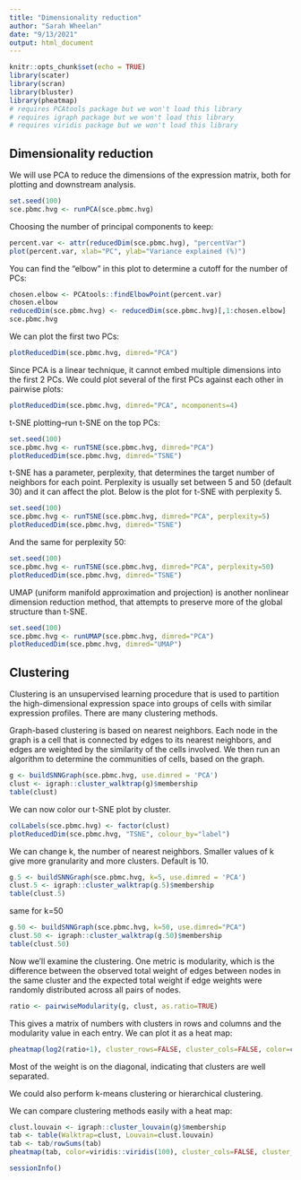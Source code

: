 ```yaml
---
title: "Dimensionality reduction"
author: "Sarah Wheelan"
date: "9/13/2021"
output: html_document
---
```


```r
knitr::opts_chunk$set(echo = TRUE)
library(scater)
library(scran)
library(bluster)
library(pheatmap)
# requires PCAtools package but we won't load this library
# requires igraph package but we won't load this library
# requires viridis package but we won't load this library
```

## Dimensionality reduction

We will use PCA to reduce the dimensions of the expression matrix, both for plotting and downstream analysis.

```r
set.seed(100)
sce.pbmc.hvg <- runPCA(sce.pbmc.hvg)
```

Choosing the number of principal components to keep:

```r
percent.var <- attr(reducedDim(sce.pbmc.hvg), "percentVar")
plot(percent.var, xlab="PC", ylab="Variance explained (%)")
```

You can find the "elbow" in this plot to determine a cutoff for the number of PCs:

```r
chosen.elbow <- PCAtools::findElbowPoint(percent.var)
chosen.elbow
reducedDim(sce.pbmc.hvg) <- reducedDim(sce.pbmc.hvg)[,1:chosen.elbow]
sce.pbmc.hvg
```

We can plot the first two PCs:

```r
plotReducedDim(sce.pbmc.hvg, dimred="PCA")
```

Since PCA is a linear technique, it cannot embed multiple dimensions into the first 2 PCs. We could plot several of the first PCs against each other in pairwise plots:

```r
plotReducedDim(sce.pbmc.hvg, dimred="PCA", ncomponents=4)
```

t-SNE plotting--run t-SNE on the top PCs:

```r
set.seed(100)
sce.pbmc.hvg <- runTSNE(sce.pbmc.hvg, dimred="PCA")
plotReducedDim(sce.pbmc.hvg, dimred="TSNE")
```

t-SNE has a parameter, perplexity, that determines the target number of neighbors for each point. Perplexity is usually set between 5 and 50 (default 30) and it can affect the plot. Below is the plot for t-SNE with perplexity 5.

```r
set.seed(100)
sce.pbmc.hvg <- runTSNE(sce.pbmc.hvg, dimred="PCA", perplexity=5)
plotReducedDim(sce.pbmc.hvg, dimred="TSNE")
```

And the same for perplexity 50:
```r
set.seed(100)
sce.pbmc.hvg <- runTSNE(sce.pbmc.hvg, dimred="PCA", perplexity=50)
plotReducedDim(sce.pbmc.hvg, dimred="TSNE")
```

UMAP (uniform manifold approximation and projection) is another nonlinear dimension reduction method, that attempts to preserve more of the global structure than t-SNE.

```r
set.seed(100)
sce.pbmc.hvg <- runUMAP(sce.pbmc.hvg, dimred="PCA")
plotReducedDim(sce.pbmc.hvg, dimred="UMAP")
```

## Clustering

Clustering is an unsupervised learning procedure that is used to partition the high-dimensional expression space into groups of cells with similar expression profiles. There are many clustering methods.

Graph-based clustering is based on nearest neighbors. Each node in the graph is a cell that is connected by edges to its nearest neighbors, and edges are weighted by the similarity of the cells involved. We then run an algorithm to determine the communities of cells, based on the graph.

```r
g <- buildSNNGraph(sce.pbmc.hvg, use.dimred = 'PCA')
clust <- igraph::cluster_walktrap(g)$membership
table(clust)
```

We can now color our t-SNE plot by cluster.

```r
colLabels(sce.pbmc.hvg) <- factor(clust)
plotReducedDim(sce.pbmc.hvg, "TSNE", colour_by="label")
```

We can change k, the number of nearest neighbors. Smaller values of k give more granularity and more clusters. Default is 10.

```r
g.5 <- buildSNNGraph(sce.pbmc.hvg, k=5, use.dimred = 'PCA')
clust.5 <- igraph::cluster_walktrap(g.5)$membership
table(clust.5)
```

same for k=50

```r
g.50 <- buildSNNGraph(sce.pbmc.hvg, k=50, use.dimred="PCA")
clust.50 <- igraph::cluster_walktrap(g.50)$membership
table(clust.50)
```

Now we'll examine the clustering. One metric is modularity, which is the difference between the observed total weight of edges between nodes in the same cluster and the expected total weight if edge weights were randomly distributed across all pairs of nodes.

```r
ratio <- pairwiseModularity(g, clust, as.ratio=TRUE)
```

This gives a matrix of numbers with clusters in rows and columns and the modularity value in each entry. We can plot it as a heat map:

```r
pheatmap(log2(ratio+1), cluster_rows=FALSE, cluster_cols=FALSE, color=colorRampPalette(c("white", "blue"))(100))
```

Most of the weight is on the diagonal, indicating that clusters are well separated.

We could also perform k-means clustering or hierarchical clustering.

We can compare clustering methods easily with a heat map:

```r
clust.louvain <- igraph::cluster_louvain(g)$membership
tab <- table(Walktrap=clust, Louvain=clust.louvain)
tab <- tab/rowSums(tab)
pheatmap(tab, color=viridis::viridis(100), cluster_cols=FALSE, cluster_rows=FALSE)
```


```r
sessionInfo()
```
